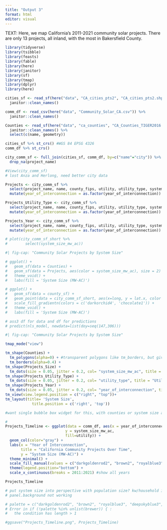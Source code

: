 ```yaml
---
title: "Output 3"
format: html
editor: visual
---
```


TEXT: Here, we map California's 2011-2021 community solar projects. There are only 13 projects, all inland, with the most in Bakersfield County.

```r
library(tidyverse)
library(tsibble)
library(feasts)
library(fable)
library(here)
library(janitor)
library(sf)
library(tmap)
library(dplyr)
library(here)
```

```r
cities_sf <- read_sf(here("data", "CA_cities_pts2", "CA_cities_pts2.shp")) %>% 
  janitor::clean_names()

comm_df <- read_csv(here("data", "Community_Solar_CA.csv")) %>% 
  janitor::clean_names()

Counties <- read_sf(here("data", "ca_counties", "CA_Counties_TIGER2016.shp")) %>% 
  janitor::clean_names() %>% 
  select(c(name, geometry))
```

```r
cities_sf %>% st_crs() #WGS 84 EPSG 4326 
comm_df %>% st_crs()
```

```r
city_comm_sf <- full_join(cities_sf, comm_df, by=c("name"="city")) %>% 
  drop_na(project_name)

#View(city_comm_sf)
# lost Anza and Herlong, need better city data

Projects <- city_comm_sf %>% 
  select(project_name, name, county_fips, utility, utility_type, system_size_mw_ac, geometry, population.x, year_of_interconnection) %>% 
  mutate(year_of_interconnection = as.factor(year_of_interconnection))

Projects_Utility_Type <- city_comm_sf %>% 
  select(project_name, name, county_fips, utility, utility_type, system_size_mw_ac, geometry, population.x, year_of_interconnection) %>% 
  mutate(year_of_interconnection = as.factor(year_of_interconnection))

Projects_Year <- city_comm_sf %>% 
  select(project_name, name, county_fips, utility, utility_type, system_size_mw_ac, geometry, population.x, year_of_interconnection) %>% 
  mutate(year_of_interconnection = as.factor(year_of_interconnection))

# plot(city_comm_sf_short %>% 
#        select(system_size_mw_ac)) 
```

```r
#| fig-cap: "Community Solar Projects by System Size"

# ggplot() + 
#   geom_sf(data = Counties) +
#   geom_sf(data = Projects, aes(color = system_size_mw_ac), size = 2) + # size = border 
#   theme_void() +
#   labs(fill = 'System Size (MW-AC)')

# ggplot() + 
#   geom_sf(data = county_sf) +
#   geom_point(data = city_comm_sf_short, aes(x=long, y = lat.x, color = system_size_mw_ac), shape=21) + # size = border
#   scale_fill_gradientn(colors = c('darkorchid4', 'chocolate1')) +
#   theme_void() +
#   labs(fill = 'System Size (MW-AC)')

# ass3 df for data and df for predictions
# predict(nls_model, newdata=list(doy=seq(147,306)))
```

```r
#| fig-cap: "Community Solar Projects by System Size"

tmap_mode("view") 

tm_shape(Counties) + 
  tm_polygons(alpha=0) + #transparent polygons like tm_borders, but gives names of countries
  tm_borders(alpha=0.4) +
tm_shape(Projects_Size) +
  tm_dots(size = 0.05, jitter = 0.2, col= "system_size_mw_ac", title = "System Size (MW/AC)", palette = "Greens") +
tm_shape(Projects_Utility_Type) +  
  tm_dots(size = 0.05, jitter = 0.2, col= "utility_type", title = "Utility Type", palette = "Set2") +
tm_shape(Projects_Year) +
  tm_dots(size = 0.05, jitter = 0.2, col= "year_of_interconnection", title = "Year of Interconnection", palette = "GnBu") +
tm_view(view.legend.position = c("right", "top"))+
tm_layout(title= 'System Size', 
            title.position = c('right', 'top'))

#want single bubble box widget for this, with counties or system size as default starting layer (cuz points are jittered)
```

```r
#
Projects_Timeline <- ggplot(data = comm_df, aes(x = year_of_interconnection, 
                           y = system_size_mw_ac, 
                           fill=utility)) +
  geom_col(color="gray") +
  labs(x = "Year of Interconnection",
       title = "California Community Projects Over Time",
       y = "System Size (MW-AC)") + 
  theme_minimal() +
  scale_fill_manual(values = c("darkgoldenrod2", "brown2", "royalblue3", "deepskyblue3", "springgreen4", "darkslateblue")) +
  theme(legend.position="bottom") + 
  scale_x_continuous(breaks = 2011:2021) #show all years

Projects_Timeline

# put system size into perspective with population size? kw/household in city? # households in city?
# panel.background not working

# palette = c("darkgoldenrod2", "brown2", "royalblue3", "deepskyblue3", "springgreen4", "darkslateblue")
# Error in if (!palette %in% unlist(brewer)) { : 
#   the condition has length > 1
```

```r
#ggsave("Projects_Timeline.png", Projects_Timeline)
```
